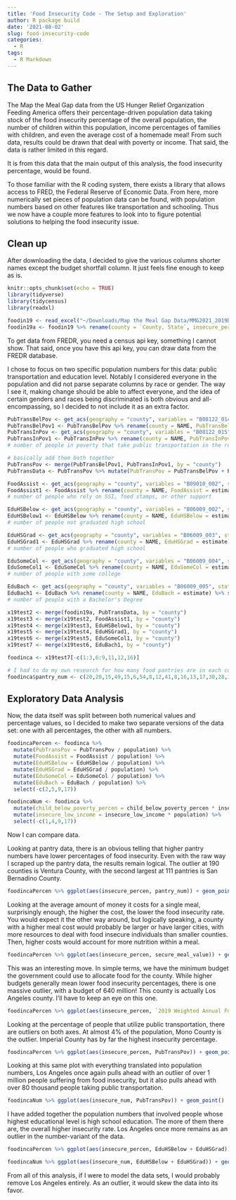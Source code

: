 ```yaml
---
title: 'Food Insecurity Code - The Setup and Exploration' 
author: R package build
date: '2021-08-02'
slug: food-insecurity-code
categories:
  - R
tags:
  - R Markdown
---
```


## The Data to Gather

The Map the Meal Gap data from the US Hunger Relief Organization Feeding America offers their percentage-driven population data taking stock of the food insecurity percentage of the overall population, the number of children within this population, income percentages of families with children, and even the average cost of a homemade meal! From such data, results could be drawn that deal with poverty or income. That said, the data is rather limited in this regard. 

It is from this data that the main output of this analysis, the food insecurity percentage, would be found. 

To those familiar with the R coding system, there exists a library that allows access to FRED, the Federal Reserve of Economic Data. From here, more numerically set pieces of population data can be found, with population numbers based on other features like transportation and schooling. Thus we now have a couple more features to look into to figure potential solutions to helping the food insecurity issue. 

## Clean up

After downloading the data, I decided to give the various columns shorter names except the budget shortfall column. It just feels fine enough to keep as is. 


```r
knitr::opts_chunk$set(echo = TRUE)
library(tidyverse)
library(tidycensus)
library(readxl)

foodin19 <- read_excel("~/Downloads/Map the Meal Gap Data/MMG2021_2019Data_ToShare.xlsx", sheet = "2019 County")
foodin19a <- foodin19 %>% rename(county = `County, State`, insecure_percen = `2019 Food Insecurity Rate`, insecure_num = `# of Food Insecure Persons in 2019`, insecure_low_income = `% FI ≤ Low Threshold`, insecure_btwn_income = `% FI Btwn Thresholds`, insecure_high_income = `% FI > High Threshold`, insecure_child_percen = `2019 Child food insecurity rate`, insecure_child_num = `# of Food Insecure Children in 2019`, child_below_poverty_percen = `% food insecure children in HH w/ HH incomes below 185 FPL in 2019`, child_above_poverty_percen = `% food insecure children in HH w/ HH incomes above 185 FPL in 2019`, secure_meal_value = `2019 Cost Per Meal`)  %>% filter(State == "CA") %>% mutate(population = round(insecure_num / insecure_percen, digits = 0))
```

To get data from FREDR, you need a census api key, something I cannot show. That said, once you have this api key, you can draw data from the FREDR database. 

I chose to focus on two specific population numbers for this data: public transportation and education level. Notably I considered everyone in the population and did not parse separate columns by race or gender. The way I see it, making change should be able to affect everyone, and the idea of certain genders and races being discriminated is both obvious and all-encompassing, so I decided to not include it as an extra factor. 

```r
PubTransBelPov <- get_acs(geography = "county", variables = "B08122_014", state = "CA", year = 2019)
PubTransBelPov1 <- PubTransBelPov %>% rename(county = NAME, PubTransBelPov = estimate) %>% select(county, PubTransBelPov)
PubTransInPov <- get_acs(geography = "county", variables = "B08122_015", state = "CA", year = 2019)
PubTransInPov1 <- PubTransInPov %>% rename(county = NAME, PubTransInPov = estimate) %>% select(county, PubTransInPov)
# number of people in poverty that take public transportation in the really low and mid-poverty percentiles 

# basically add them both together
PubTransPov <- merge(PubTransBelPov1, PubTransInPov1, by = "county")
PubTransData <- PubTransPov %>% mutate(PubTransPov = PubTransBelPov + PubTransInPov) %>% select(c(county, PubTransPov))

FoodAssist <- get_acs(geography = "county", variables = "B09010_002", state = "CA", year = 2019)
FoodAssist1 <- FoodAssist %>% rename(county = NAME, FoodAssist = estimate) %>% select(county, FoodAssist)
# number of people who rely on SSI, food stamps, or other support

EduHSBelow <- get_acs(geography = "county", variables = "B06009_002", state = "CA", year = 2019)
EduHSBelow1 <- EduHSBelow %>% rename(county = NAME, EduHSBelow = estimate) %>% select(county, EduHSBelow)
# number of people not graduated high school

EduHSGrad <- get_acs(geography = "county", variables = "B06009_003", state = "CA", year = 2019)
EduHSGrad1 <- EduHSGrad %>% rename(county = NAME, EduHSGrad = estimate) %>% select(county, EduHSGrad)
# number of people who graduated high school

EduSomeCol <- get_acs(geography = "county", variables = "B06009_004", state = "CA", year = 2019)
EduSomeCol1 <- EduSomeCol %>% rename(county = NAME, EduSomeCol = estimate) %>% select(county, EduSomeCol)
# number of people with some college

EduBach <- get_acs(geography = "county", variables = "B06009_005", state = "CA", year = 2019)
EduBach1 <- EduBach %>% rename(county = NAME, EduBach = estimate) %>% select(county, EduBach)
# number of people with a Bachelor's Degree

x19test2 <- merge(foodin19a, PubTransData, by = "county")
x19test3 <- merge(x19test2, FoodAssist1, by = "county")
x19test4 <- merge(x19test3, EduHSBelow1, by = "county")
x19test5 <- merge(x19test4, EduHSGrad1, by = "county")
x19test6 <- merge(x19test5, EduSomeCol1, by = "county")
x19test7 <- merge(x19test6, EduBach1, by = "county")

foodinca <- x19test7[-c(1:3,6:9,11,12,16)]

# I had to do my own research for how many food pantries are in each county. This is inconclusive and most certainly inaccurate since data for this doesn't exist, but I think having this data is important. 
foodinca$pantry_num <- c(20,20,15,49,15,6,54,8,12,41,8,16,13,17,30,28,38,7,30,10,11,3,10,8,4,11,30,9,10,95,33,9,41,37,6,111,39,30,42,42,12,53,25,13,11,5,5,25,16,30,14,3,4,21,11,190,60,12)
```

## Exploratory Data Analysis

Now, the data itself was split between both numerical values and percentage values, so I decided to make two separate versions of the data set: one with all percentages, the other with all numbers. 

```r
foodincaPercen <- foodinca %>% 
  mutate(PubTransPov = PubTransPov / population) %>%
  mutate(FoodAssist = FoodAssist / population) %>% 
  mutate(EduHSBelow = EduHSBelow / population) %>% 
  mutate(EduHSGrad = EduHSGrad / population) %>% 
  mutate(EduSomeCol = EduSomeCol / population) %>% 
  mutate(EduBach = EduBach / population) %>% 
  select(-c(2,5,9,17))

foodincaNum <- foodinca %>% 
  mutate(child_below_poverty_percen = child_below_poverty_percen * insecure_child_num) %>% # even though it says percen, treat it as a number, not a percentage 
  mutate(insecure_low_income = insecure_low_income * population) %>%
  select(-c(1,4,9,17))
```

Now I can compare data. 

Looking at pantry data, there is an obvious telling that higher pantry numbers have lower percentages of food insecurity. Even with the raw way I scraped up the pantry data, the results remain logical. The outlier at 190 counties is Ventura County, with the second largest at 111 pantries is San Bernadino County. 

```r
foodincaPercen %>% ggplot(aes(insecure_percen, pantry_num)) + geom_point() + ggtitle("More food pantries mean a lower insecurity rate")
```

Looking at the average amount of money it costs for a single meal, surprisingly enough, the higher the cost, the lower the food insecurity rate. You would expect it the other way around, but logically speaking, a county with a higher meal cost would probably be larger or have larger cities, with more resources to deal with food insecure individuals than smaller counties. Then, higher costs would account for more nutrition within a meal. 

```r
foodincaPercen %>% ggplot(aes(insecure_percen, secure_meal_value)) + geom_point() + ggtitle("the higher the meal cost, the lower the insecurity rate")
```

This was an interesting move. In simple terms, we have the minimum budget the government could use to allocate food for the county. While higher budgets generally mean lower food insecurity percentages, there is one massive outlier, with a budget of 640 million! This county is actually Los Angeles county. I'll have to keep an eye on this one. 

```r
foodincaPercen %>% ggplot(aes(insecure_percen, `2019 Weighted Annual Food Budget Shortfall`)) + geom_point()
```

Looking at the percentage of people that utilize public transportation, there are outliers on both axes. At almost 4% of the population, Mono County is the outlier. Imperial County has by far the highest insecurity percentage. 

```r
foodincaPercen %>% ggplot(aes(insecure_percen, PubTransPov)) + geom_point()
```

Looking at this same plot with everything translated into population numbers, Los Angeles once again pulls ahead with an outlier of over 1 million people suffering from food insecurity, but it also pulls ahead with over 80 thousand people taking public transportation. 

```r
foodincaNum %>% ggplot(aes(insecure_num, PubTransPov)) + geom_point()
```

I have added together the population numbers that involved people whose highest educational level is high school education. The more of them there are, the overall higher insecurity rate. Los Angeles once more remains as an outlier in the number-variant of the data. 

```r
foodincaPercen %>% ggplot(aes(insecure_percen, EduHSBelow + EduHSGrad)) + geom_point()
```


```r
foodincaNum %>% ggplot(aes(insecure_num, EduHSBelow + EduHSGrad)) + geom_point()
```

From all of this analysis, if I were to model the data sets, I would probably remove Los Angeles entirely. As an outlier, it would skew the data into its favor. 


